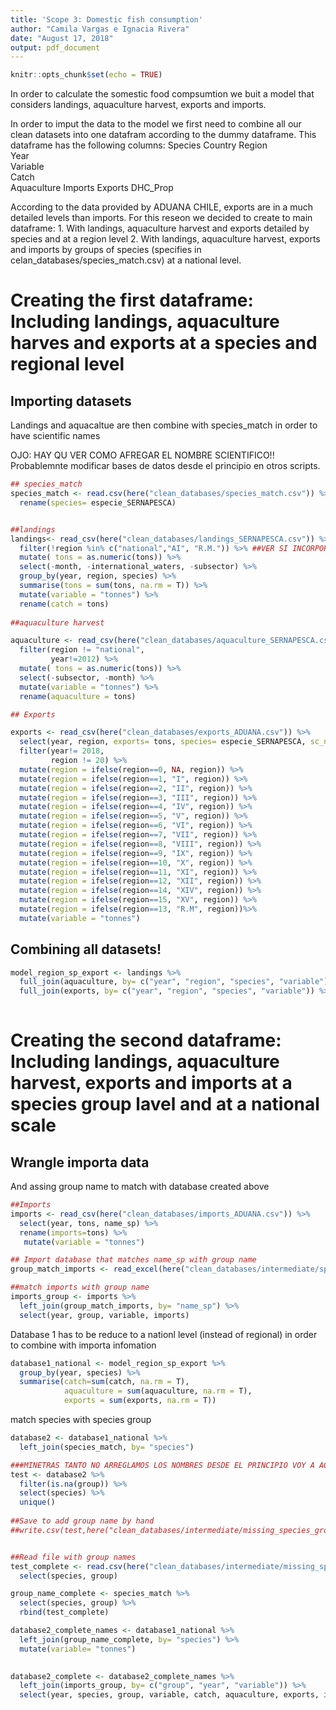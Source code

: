 ```yaml
---
title: 'Scope 3: Domestic fish consumption'
author: "Camila Vargas e Ignacia Rivera"
date: "August 17, 2018"
output: pdf_document
---
```


```r
knitr::opts_chunk$set(echo = TRUE)
```

In order to calculate the somestic food compsumtion we buit a model that considers landings, aquaculture harvest, exports and imports. 

In order to imput the data to the model we first need to combine all our clean datasets into one datafram according to the dummy dataframe. This dataframe has the following columns:
Species	
Country	
Region	
Year	
Variable	
Catch	
Aquaculture	
Imports	
Exports	
DHC_Prop

According to the data provided by ADUANA CHILE, exports are in a much detailed levels than imports. For this reseon we decided to create to main dataframe:
1. With landings, aquaculture harvest and exports detailed by species and at a region level
2. With landings, aquaculture harvest, exports and imports by groups of species (specifies in celan_databases/species_match.csv) at a national level.

# Creating the first dataframe: Including landings, aquaculture harves and exports at a species and regional level

## Importing datasets

Landings and aquacaltue are then combine with species_match in order to have scientific names

OJO: HAY QU VER COMO AFREGAR EL NOMBRE SCIENTIFICO!! Probablemnte modificar bases de datos desde el principio en otros scripts.

```r
## species_match
species_match <- read.csv(here("clean_databases/species_match.csv")) %>% 
  rename(species= especie_SERNAPESCA)


##landings
landings<- read_csv(here("clean_databases/landings_SERNAPESCA.csv")) %>% 
  filter(!region %in% c("national","AI", "R.M.")) %>% ##VER SI INCORPORAMOS AI O NO
  mutate( tons = as.numeric(tons)) %>% 
  select(-month, -international_waters, -subsector) %>% 
  group_by(year, region, species) %>% 
  summarise(tons = sum(tons, na.rm = T)) %>% 
  mutate(variable = "tonnes") %>% 
  rename(catch = tons)
  
##aquaculture harvest

aquaculture <- read_csv(here("clean_databases/aquaculture_SERNAPESCA.csv")) %>% 
  filter(region != "national",
         year!=2012) %>% 
  mutate( tons = as.numeric(tons)) %>% 
  select(-subsector, -month) %>% 
  mutate(variable = "tonnes") %>% 
  rename(aquaculture = tons)

## Exports

exports <- read_csv(here("clean_databases/exports_ADUANA.csv")) %>% 
  select(year, region, exports= tons, species= especie_SERNAPESCA, sc_name=nombre_cientifico_SERNAPESCA) %>% ##eventually add values
  filter(year!= 2018,
         region != 20) %>% 
  mutate(region = ifelse(region==0, NA, region)) %>%
  mutate(region = ifelse(region==1, "I", region)) %>% 
  mutate(region = ifelse(region==2, "II", region)) %>% 
  mutate(region = ifelse(region==3, "III", region)) %>% 
  mutate(region = ifelse(region==4, "IV", region)) %>% 
  mutate(region = ifelse(region==5, "V", region)) %>% 
  mutate(region = ifelse(region==6, "VI", region)) %>% 
  mutate(region = ifelse(region==7, "VII", region)) %>% 
  mutate(region = ifelse(region==8, "VIII", region)) %>% 
  mutate(region = ifelse(region==9, "IX", region)) %>% 
  mutate(region = ifelse(region==10, "X", region)) %>% 
  mutate(region = ifelse(region==11, "XI", region)) %>% 
  mutate(region = ifelse(region==12, "XII", region)) %>% 
  mutate(region = ifelse(region==14, "XIV", region)) %>% 
  mutate(region = ifelse(region==15, "XV", region)) %>% 
  mutate(region = ifelse(region==13, "R.M", region))%>% 
  mutate(variable = "tonnes")

```


## Combining all datasets!

```r
model_region_sp_export <- landings %>% 
  full_join(aquaculture, by= c("year", "region", "species", "variable")) %>%
  full_join(exports, by= c("year", "region", "species", "variable")) %>% 
  
```

# Creating the second dataframe: Including landings, aquaculture harvest, exports and imports at a species group lavel and at a national scale


## Wrangle importa data

And assing group name to match with database created above

```r
##Imports
imports <- read_csv(here("clean_databases/imports_ADUANA.csv")) %>% 
  select(year, tons, name_sp) %>% 
  rename(imports=tons) %>% 
   mutate(variable = "tonnes")

## Import database that matches name_sp with group name
group_match_imports <- read_excel(here("clean_databases/intermediate/species_import_group.xlsx"))

##match imports with group name
imports_group <- imports %>% 
  left_join(group_match_imports, by= "name_sp") %>% 
  select(year, group, variable, imports)

``` 


Database 1 has to be reduce to a nationl level (instead of regional) in order to combine with importa infomation

```r
database1_national <- model_region_sp_export %>% 
  group_by(year, species) %>% 
  summarise(catch=sum(catch, na.rm = T),
            aquaculture = sum(aquaculture, na.rm = T),
            exports = sum(exports, na.rm = T))
```

match species with species group

```r
database2 <- database1_national %>% 
  left_join(species_match, by= "species")

###MINETRAS TANTO NO ARREGLAMOS LOS NOMBRES DESDE EL PRINCIPIO VOY A AGREGAR COMBRE DE GRUPO A TODAS LAS ESPECIES QUE NO TIENEN A MANO PERO IDELAMENTE HAY QUE COMPLETAR LA BASE DE DATOS EN EL SRCIPT species_group.Rmd
test <- database2 %>% 
  filter(is.na(group)) %>% 
  select(species) %>% 
  unique()
  
##Save to add group name by hand
##write.csv(test,here("clean_databases/intermediate/missing_species_group.csv"), row.names = F)


##Read file with group names
test_complete <- read.csv(here("clean_databases/intermediate/missing_species_group.csv")) %>% 
  select(species, group)

group_name_complete <- species_match %>% 
  select(species, group) %>% 
  rbind(test_complete)

database2_complete_names <- database1_national %>% 
  left_join(group_name_complete, by= "species") %>% 
  mutate(variable= "tonnes")
  

database2_complete <- database2_complete_names %>% 
  left_join(imports_group, by= c("group", "year", "variable")) %>% 
  select(year, species, group, variable, catch, aquaculture, exports, imports)


```




